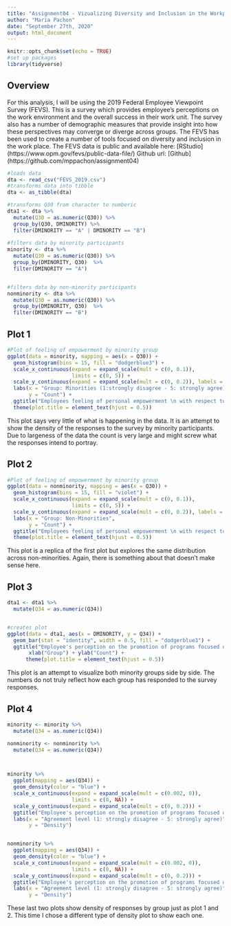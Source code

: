 ```yaml
---
title: "Assignment04 - Vizualizing Diversity and Inclusion in the Workplace"
author: "Maria Pachon"
date: "September 27th, 2020"
output: html_document
---
```


```r
knitr::opts_chunk$set(echo = TRUE)
#set up packages
library(tidyverse)


```

## Overview
For this analysis, I will be using the 2019 Federal Employee Viewpoint Survey (FEVS). This is a survey which provides employee's perceptions on the work environment and the overall success in their work unit. The survey also has a number of demographic measures that provide insight into how these perspectives may converge or diverge across groups. The FEVS has been used to create  a number of tools focused on diversity and inclusion in the work place.
The FEVS data is public and available here: [RStudio] (https://www.opm.gov/fevs/public-data-file/)
Github url: 
[Github] (https://github.com/mppachon/assignment04)
```r
#loads data
dta <- read_csv("FEVS_2019.csv")
#transforms data into tibble
dta <- as_tibble(dta)

#transforms Q30 from character to numberic
dta1 <- dta %>%
  mutate(Q30 = as.numeric(Q30)) %>%
  group_by(Q30, DMINORITY) %>%
  filter(DMINORITY == "A" | DMINORITY == "B") 
 
#filters data by minority participants
minority <- dta %>%
  mutate(Q30 = as.numeric(Q30)) %>%
  group_by(DMINORITY, Q30)  %>%
  filter(DMINORITY == "A") 


#filters data by non-minority participants
nonminority <- dta %>%
  mutate(Q30 = as.numeric(Q30)) %>%
  group_by(DMINORITY, Q30)  %>%
  filter(DMINORITY == "B") 


```

## Plot 1

```r

#Plot of feeling of empowerment by minority group 
ggplot(data = minority, mapping = aes(x = Q30)) + 
  geom_histogram(bins = 15, fill = "dodgerblue3") +
  scale_x_continuous(expand = expand_scale(mult = c(0, 0.1)), 
                     limits = c(0, 5)) +  
  scale_y_continuous(expand = expand_scale(mult = c(0, 0.2)), labels = scales::comma) +
  labs(x = "Group: Minorities (1:strongly disagree - 5: strongly agree)",
       y = "Count") +
  ggtitle("Employees feeling of personal empowerment \n with respect to work processes") +
  theme(plot.title = element_text(hjust = 0.5))

```
This plot says very little of what is happening in the data. It is an attempt to show the density of the responses to the survey by minority participants. Due to largeness of the data the count is very large and might screw what the responses intend to portray.


## Plot 2
```r

#Plot of feeling of empowerment by minority group 
ggplot(data = nonminority, mapping = aes(x = Q30)) + 
  geom_histogram(bins = 15, fill = "violet") +
  scale_x_continuous(expand = expand_scale(mult = c(0, 0.1)), 
                     limits = c(0, 5)) +  
  scale_y_continuous(expand = expand_scale(mult = c(0, 0.2)), labels = scales::comma) +
  labs(x = "Group: Non-Minorities",
       y = "Count") +
  ggtitle("Employees feeling of personal empowerment \n with respect to work processes") +
  theme(plot.title = element_text(hjust = 0.5))

```
This plot is a replica of the first plot but explores the same distribution across non-minorities. Again, there is something about that doesn't make sense here. 

## Plot 3
```r

dta1 <- dta1 %>%
  mutate(Q34 = as.numeric(Q34))


#creates plot 
ggplot(data = dta1, aes(x = DMINORITY, y = Q34)) +
  geom_bar(stat = "identity", width = 0.5, fill = "dodgerblue3") +
  ggtitle("Employee's perception on the promotion of programs focused on diversity in the workplace") +
       xlab("Group") + ylab("Count") +
      theme(plot.title = element_text(hjust = 0.5))


```
This plot is an attempt to visualize both minority groups side by side. The numbers do not truly reflect how each group has responded to the survey responses. 


## Plot 4

```r

minority <- minority %>%
  mutate(Q34 = as.numeric(Q34))

nonminority <- nonminority %>%
  mutate(Q34 = as.numeric(Q34)) 



minority %>%
  ggplot(mapping = aes(Q34)) +
  geom_density(color = "blue") +
  scale_x_continuous(expand = expand_scale(mult = c(0.002, 0)), 
                     limits = c(0, NA)) +
  scale_y_continuous(expand = expand_scale(mult = c(0, 0.2))) +
  ggtitle("Employee's perception on the promotion of programs focused on diversity in the workplace") +
  labs(x = "Agreement level (1: strongly disagree - 5: strongly agree)",
       y = "Density")


nonminority %>%
  ggplot(mapping = aes(Q34)) +
  geom_density(color = "blue") +
  scale_x_continuous(expand = expand_scale(mult = c(0.002, 0)), 
                     limits = c(0, NA)) +
  scale_y_continuous(expand = expand_scale(mult = c(0, 0.2))) +
  ggtitle("Employee's perception on the promotion of programs focused on diversity in the workplace") +
  labs(x = "Agreement level (1: strongly disagree - 5: strongly agree)",
       y = "Density")


```
These last two plots show density of responses by group just as plot 1 and 2. This time I chose a different type of density plot to show each one. 